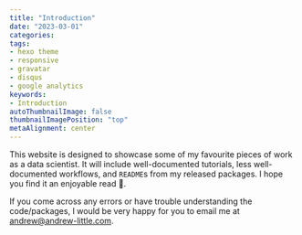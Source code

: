 ```yaml
---
title: "Introduction"
date: "2023-03-01"
categories:
tags:
- hexo theme
- responsive
- gravatar
- disqus
- google analytics
keywords:
- Introduction
autoThumbnailImage: false
thumbnailImagePosition: "top"
metaAlignment: center
---
```


<!--more-->

This website is designed to showcase some of my favourite pieces of work as a data scientist. It will include well-documented tutorials, less well-documented workflows, and `README`s from my released packages. I hope you find it an enjoyable read 📔.

If you come across any errors or have trouble understanding the code/packages, I would be very happy for you to email me at <andrew@andrew-little.com>.
